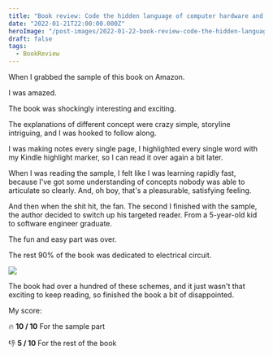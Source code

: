 ```yaml
---
title: "Book review: Code the hidden language of computer hardware and software"
date: "2022-01-21T22:00:00.000Z"
heroImage: "/post-images/2022-01-22-book-review-code-the-hidden-language-of-computer-hardware-and-software.webp"
draft: false
tags:
  - BookReview
---
```


When I grabbed the sample of this book on Amazon.

I was amazed.

The book was shockingly interesting and exciting.

The explanations of different concept were crazy simple, storyline intriguing, and I was hooked to follow along.

I was making notes every single page, I highlighted every single word with my Kindle highlight marker, so I can read it over again a bit later.

When I was reading the sample, I felt like I was learning rapidly fast, because I've got some understanding of concepts nobody was able to articulate so clearly. And, oh boy, that's a pleasurable, satisfying feeling.

And then when the shit hit, the fan. The second I finished with the sample, the author decided to switch up his targeted reader. From a 5-year-old kid to software engineer graduate.

The fun and easy part was over.

The rest 90% of the book was dedicated to electrical circuit.

![](/post-images/2022-01-electrical-circuit.webp)

The book had over a hundred of these schemes, and it just wasn't that exciting to keep reading, so finished the book a bit of disappointed.

My score:

🔥 **10 / 10** For the sample part

👎 **5 / 10** For the rest of the book
